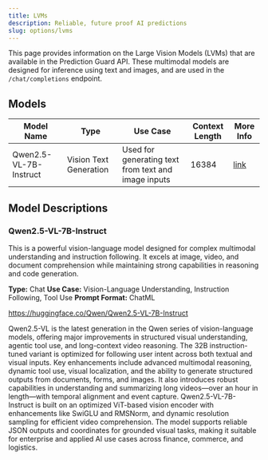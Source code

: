 ```yaml
---
title: LVMs
description: Reliable, future proof AI predictions
slug: options/lvms
---
```


This page provides information on the Large Vision Models (LVMs) that are available in the Prediction Guard API.
These multimodal models are designed for inference using text and images, and are used in the `/chat/completions` endpoint.

## Models

| Model Name                        | Type                    | Use Case                                               | Context Length  | More Info                              |
| --------------------------------- | ----------------------- | ------------------------------------------------------ | --------------- | -------------------------------------- |
| Qwen2.5-VL-7B-Instruct                   | Vision Text Generation  | Used for generating text from text and image inputs    | 16384            | [link](/options/lvms#qwen25-vl-32b-instruct) |

## Model Descriptions

### Qwen2.5-VL-7B-Instruct

This is a powerful vision-language model designed for complex multimodal understanding and instruction following. It excels at image, video, and document comprehension while maintaining strong capabilities in reasoning and code generation.

**Type:** Chat
**Use Case:** Vision-Language Understanding, Instruction Following, Tool Use
**Prompt Format:** ChatML

https://huggingface.co/Qwen/Qwen2.5-VL-7B-Instruct

Qwen2.5-VL is the latest generation in the Qwen series of vision-language models, offering major improvements in structured visual understanding, agentic tool use, and long-context video reasoning. The 32B instruction-tuned variant is optimized for following user intent across both textual and visual inputs.
Key enhancements include advanced multimodal reasoning, dynamic tool use, visual localization, and the ability to generate structured outputs from documents, forms, and images. It also introduces robust capabilities in understanding and summarizing long videos—over an hour in length—with temporal alignment and event capture.
Qwen2.5-VL-7B-Instruct is built on an optimized ViT-based vision encoder with enhancements like SwiGLU and RMSNorm, and dynamic resolution sampling for efficient video comprehension. The model supports reliable JSON outputs and coordinates for grounded visual tasks, making it suitable for enterprise and applied AI use cases across finance, commerce, and logistics.